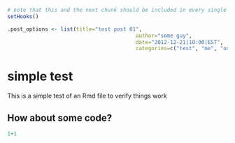 ```r
# note that this and the next chunk should be included in every single Rmd file for blogging with blogR
setHooks()
```

```r
.post_options <- list(title="test post 01",
										 author="some guy",
										 date="2012-12-21|10:00|EST",
										 categories=c("test", "me", "out"))
```

# simple test

This is a simple test of an Rmd file to verify things work

## How about some code?

```r
1+1
```

